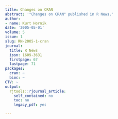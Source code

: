 ```yaml
---
title: Changes on CRAN
abstract: '"Changes on CRAN" published in R News.'
author:
- name: Kurt Hornik
date: '2005-05-01'
volume: 5
issue: 1
slug: RN-2005-1-cran
journal:
  title: R News
  issn: 1609-3631
  firstpage: 67
  lastpage: 71
packages:
  cran: ~
  bioc: ~
CTV: ~
output:
  rjtools::rjournal_article:
    self_contained: no
    toc: no
    legacy_pdf: yes

---
```

